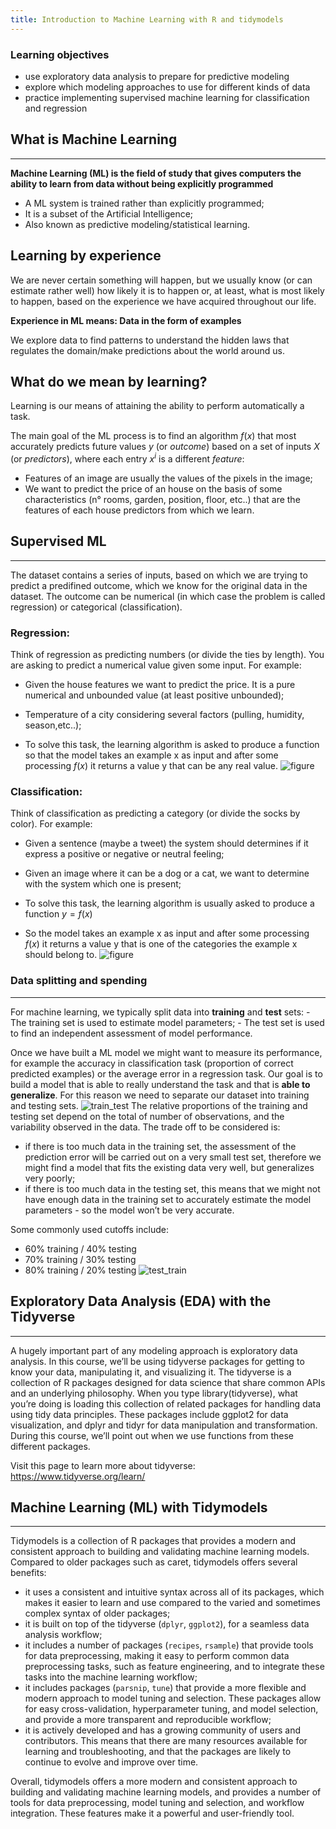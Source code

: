 ```yaml
---
title: Introduction to Machine Learning with R and tidymodels
---
```


:::{.callout-important}
### Learning objectives

- use exploratory data analysis to prepare for predictive modeling
- explore which modeling approaches to use for different kinds of data
- practice implementing supervised machine learning for classification and regression
:::

## What is Machine Learning

---

**Machine Learning (ML) is the field of study that gives computers the ability to learn from data without being explicitly programmed**

- A ML system is trained rather than explicitly programmed;
- It is a subset of the Artificial Intelligence;
- Also known as predictive modeling/statistical learning.

## Learning by experience
We are never certain something will happen, but we usually know (or can
estimate rather well) how likely it is to happen or, at least, what is most likely
to happen, based on the experience we have acquired throughout our life.

**Experience in ML means: Data in the form of examples**

We explore data to find patterns to understand the hidden laws that regulates the
domain/make predictions about the world around us.

## What do we mean by learning?

Learning is our means of attaining the ability to perform automatically a task.

:::{.border}
The main goal of the ML process is to find an algorithm $f(x)$ that most accurately predicts future values $y$ (or *outcome*)
 based on a set of inputs $X$ (or *predictors*), where each entry $x^{i}$ is a different *feature*:
:::

- Features of an image are usually the values of the pixels in the image;
- We want to predict the price of an house on the basis of some characteristics (n°
rooms, garden, position, floor, etc..) that are the features of each house predictors from which we learn.

## Supervised ML

---

The dataset contains a series of inputs, based on which we are trying to predict a predifined outcome, which we know for the original data in the dataset. The outcome can be numerical (in which case the problem is called regression) or categorical (classification).

### Regression:

Think of regression as predicting numbers (or divide the ties by length). You are asking to predict a numerical value given some input. For example:

- Given the house features we want to predict the price. It is a pure numerical and
unbounded value (at least positive unbounded);

- Temperature of a city considering several factors (pulling, humidity, season,etc..);

- To solve this task, the learning algorithm is asked to produce a function so that the model takes an example x as input and after some processing $f(x)$ it returns a
value y that can be any real value.
![figure](fig/regr.png)

### Classification: 

Think of classification as predicting a category (or divide the socks by color).  For example:

- Given a sentence (maybe a tweet) the system should determines if it express a
positive or negative or neutral feeling;

- Given an image where it can be a dog or a cat, we want to determine with the system which one is present;

- To solve this task, the learning algorithm is usually asked to produce a function
$y= f(x)$

- So the model takes an example x as input and after some processing $f(x)$ it returns a value y that is one of the categories the example x should belong to.
![figure](fig/class_cat.png)

### Data splitting and spending

---

For machine learning, we typically split data into **training** and **test** sets:
- The training set is used to estimate model parameters;
- The test set is used to find an independent assessment of model performance.

Once we have built a ML model we might want to measure its performance, for example the
accuracy in classification task (proportion of correct predicted examples) or the average error in a regression task.
Our goal is to build a model that is able to really understand the task and that is **able to generalize**.
For this reason we need to separate our dataset into training and testing sets.
![train_test](fig/train_test.png)
The relative proportions of the training and testing set depend on the total of number of observations, and the variability observed in the data. The trade off to be considered is:

- if there is too much data in the training set, the assessment of the prediction error will be carried out on a very small test set, therefore we might find a model that fits the existing data very well, but generalizes very poorly;
- if there is too much data in the testing set, this means that we might not have enough data in the training set to accurately estimate the model parameters - so the model won’t be very accurate.

Some commonly used cutoffs include:

- 60% training / 40% testing
- 70% training / 30% testing
- 80% training / 20% testing
![test_train](fig/test_train.png)

## Exploratory Data Analysis (EDA) with the Tidyverse

---

A hugely important part of any modeling approach is exploratory data analysis. In this course, we'll be using tidyverse packages for getting to know your data, manipulating it, and visualizing it. The tidyverse is a collection of R packages designed for data science that share common APIs and an underlying philosophy.
When you type library(tidyverse), what you're doing is loading this collection of related packages for handling data using tidy data principles. These packages include ggplot2 for data visualization, and dplyr and tidyr for data manipulation and transformation. During this course, we'll point out when we use functions from these different packages.

Visit this page to learn more about tidyverse: <https://www.tidyverse.org/learn/>


## Machine Learning (ML) with Tidymodels

---

Tidymodels is a collection of R packages that provides a modern and consistent approach to building and validating machine learning models. Compared to older packages such as caret, tidymodels offers several benefits:

- it uses a consistent and intuitive syntax across all of its packages, which makes it easier to learn and use compared to the varied and sometimes complex syntax of older packages;
- it is built on top of the tidyverse (`dplyr`, `ggplot2`), for a seamless data analysis workflow;
- it includes a number of packages (`recipes`, `rsample`) that provide tools for data preprocessing, making it easy to perform common data preprocessing tasks, such as feature engineering, and to integrate these tasks into the machine learning workflow;
- it includes packages (`parsnip`, `tune`) that provide a more flexible and modern approach to model tuning and selection. These packages allow for easy cross-validation, hyperparameter tuning, and model selection, and provide a more transparent and reproducible workflow;
- it is actively developed and has a growing community of users and contributors. This means that there are many resources available for learning and troubleshooting, and that the packages are likely to continue to evolve and improve over time.

Overall, tidymodels offers a more modern and consistent approach to building and validating machine learning models, and provides a number of tools for data preprocessing, model tuning and selection, and workflow integration. These features make it a powerful and user-friendly tool.
